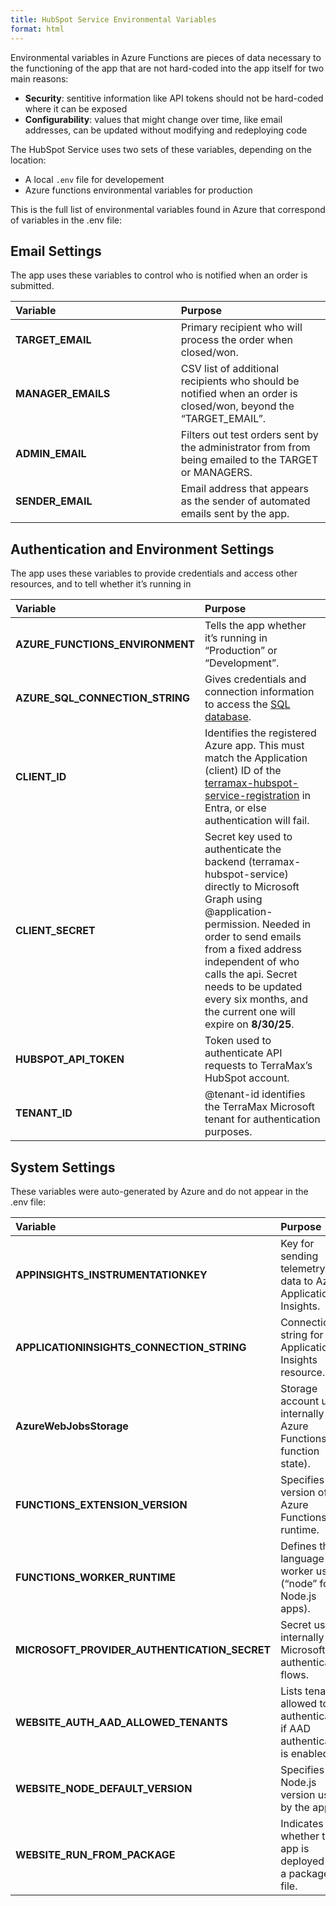 ```yaml
---
title: HubSpot Service Environmental Variables
format: html
---
```


Environmental variables in Azure Functions are pieces of data necessary to the functioning of the app that are not hard-coded into the app itself for two main reasons:

- **Security**: sentitive information like API tokens should not be hard-coded where it can be exposed
- **Configurability**: values that might change over time, like email addresses, can be updated without modifying and redeploying code

The HubSpot Service uses two sets of these variables, depending on the location:

- A local `.env` file for developement
- Azure functions environmental variables for production

This is the full list of environmental variables found in Azure that correspond of variables in the .env file:

## Email Settings
The app uses these variables to control who is notified when an order is submitted.

| Variable | Purpose |
|:---------|:--------|
| **TARGET_EMAIL** | Primary recipient who will process the order when closed/won. |
| **MANAGER_EMAILS** | CSV list of additional recipients who should be notified when an order is closed/won, beyond the "TARGET_EMAIL". |
| **ADMIN_EMAIL** | Filters out test orders sent by the administrator from from being emailed to the TARGET or MANAGERS. |
| **SENDER_EMAIL** | Email address that appears as the sender of automated emails sent by the app. |
 
## Authentication and Environment Settings
The app uses these variables to provide credentials and access other resources, and to tell whether it's running in 

| Variable | Purpose |
|:---------|:--------|
| **AZURE_FUNCTIONS_ENVIRONMENT** | Tells the app whether it's running in "Production" or "Development". |
| **AZURE_SQL_CONNECTION_STRING** | Gives credentials and connection information to access the [SQL database](../terramax-data/terramax-data.html). |
| **CLIENT_ID** | Identifies the registered Azure app.  This must match the Application (client) ID of the [terramax-hubspot-service-registration](hubspot-service-registration.html) in Entra, or else authentication will fail. |
| **CLIENT_SECRET** | Secret key used to authenticate the backend (terramax-hubspot-service) directly to Microsoft Graph using @application-permission.  Needed in order to send emails from a fixed address independent of who calls the api.  Secret needs to be updated every six months, and the current one will expire on **8/30/25**. |
| **HUBSPOT_API_TOKEN** | Token used to authenticate API requests to TerraMax's HubSpot account. |
| **TENANT_ID** | @tenant-id identifies the TerraMax Microsoft tenant for authentication purposes. |

## System Settings
These variables were auto-generated by Azure and do not appear in the .env file:

| Variable | Purpose |
|:---------|:--------|
| **APPINSIGHTS_INSTRUMENTATIONKEY** | Key for sending telemetry data to Azure Application Insights. |
| **APPLICATIONINSIGHTS_CONNECTION_STRING** | Connection string for the Application Insights resource. |
| **AzureWebJobsStorage** | Storage account used internally by Azure Functions (for function state). |
| **FUNCTIONS_EXTENSION_VERSION** | Specifies the version of the Azure Functions runtime. |
| **FUNCTIONS_WORKER_RUNTIME** | Defines the language worker used ("node" for Node.js apps). |
| **MICROSOFT_PROVIDER_AUTHENTICATION_SECRET** | Secret used internally for Microsoft authentication flows. |
| **WEBSITE_AUTH_AAD_ALLOWED_TENANTS** | Lists tenants allowed to authenticate if AAD authentication is enabled. |
| **WEBSITE_NODE_DEFAULT_VERSION** | Specifies the Node.js version used by the app. |
| **WEBSITE_RUN_FROM_PACKAGE** | Indicates whether the app is deployed via a package file. |

